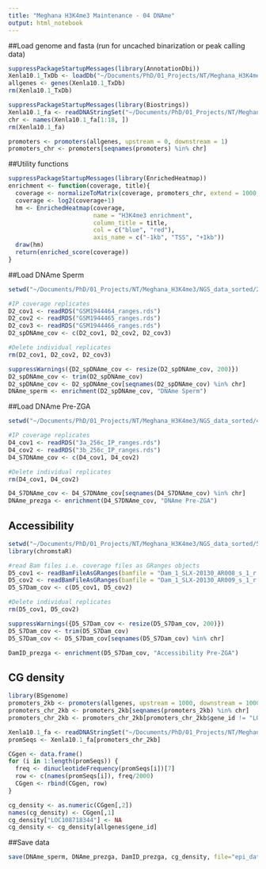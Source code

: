 ```yaml
---
title: "Meghana H3K4me3 Maintenance - 04 DNAme"
output: html_notebook
---
```


##Load genome and fasta (run for uncached binarization or peak calling data)
```r
suppressPackageStartupMessages(library(AnnotationDbi))
Xenla10.1_TxDb <- loadDb("~/Documents/PhD/01_Projects/NT/Meghana_H3K4me3/NGS_data_sorted/Genome_Xl10.1/Xenla10.1.sqlite")
allgenes <- genes(Xenla10.1_TxDb)
rm(Xenla10.1_TxDb)

suppressPackageStartupMessages(library(Biostrings))
Xenla10.1_fa <- readDNAStringSet("~/Documents/PhD/01_Projects/NT/Meghana_H3K4me3/NGS_data_sorted/Genome_Xl10.1/XENLA_10.1_genome.fa", "fasta")
chr <- names(Xenla10.1_fa[1:18, ])
rm(Xenla10.1_fa)

promoters <- promoters(allgenes, upstream = 0, downstream = 1)
promoters_chr <- promoters[seqnames(promoters) %in% chr]
```

##Utility functions
```r
suppressPackageStartupMessages(library(EnrichedHeatmap))
enrichment <- function(coverage, title){
  coverage <- normalizeToMatrix(coverage, promoters_chr, extend = 1000, mean_mode = "coverage")#, value_column = "score")
  coverage <- log2(coverage+1)
  hm <- EnrichedHeatmap(coverage, 
                        name = "H3K4me3 enrichment",
                        column_title = title,
                        col = c("blue", "red"),
                        axis_name = c("-1kb", "TSS", "+1kb"))
  draw(hm)
  return(enriched_score(coverage))
}
```

##Load DNAme Sperm
```r
setwd("~/Documents/PhD/01_Projects/NT/Meghana_H3K4me3/NGS_data_sorted/2_Sperm_DNAme_Teperek_Xl10.1/GSE75164")

#IP coverage replicates
D2_cov1 <- readRDS("GSM1944464_ranges.rds")
D2_cov2 <- readRDS("GSM1944465_ranges.rds")
D2_cov3 <- readRDS("GSM1944466_ranges.rds")
D2_spDNAme_cov <- c(D2_cov1, D2_cov2, D2_cov3)

#Delete individual replicates
rm(D2_cov1, D2_cov2, D2_cov3)

suppressWarnings({D2_spDNAme_cov <- resize(D2_spDNAme_cov, 200)})
D2_spDNAme_cov <- trim(D2_spDNAme_cov)
D2_spDNAme_cov <- D2_spDNAme_cov[seqnames(D2_spDNAme_cov) %in% chr]
DNAme_sperm <- enrichment(D2_spDNAme_cov, "DNAme Sperm")
```

##Load DNAme Pre-ZGA
```r
setwd("~/Documents/PhD/01_Projects/NT/Meghana_H3K4me3/NGS_data_sorted/4_256c_DNAme_own_Xl10.1")

#IP coverage replicates
D4_cov1 <- readRDS("3a_256c_IP_ranges.rds")
D4_cov2 <- readRDS("3b_256c_IP_ranges.rds")
D4_S7DNAme_cov <- c(D4_cov1, D4_cov2)

#Delete individual replicates
rm(D4_cov1, D4_cov2)

D4_S7DNAme_cov <- D4_S7DNAme_cov[seqnames(D4_S7DNAme_cov) %in% chr]
DNAme_prezga <- enrichment(D4_S7DNAme_cov, "DNAme Pre-ZGA")
```

## Accessibility
```r
setwd("~/Documents/PhD/01_Projects/NT/Meghana_H3K4me3/NGS_data_sorted/5_256c_DamID_own_Xl10.1")
library(chromstaR)

#read Bam files i.e. coverage files as GRanges objects
D5_cov1 <- readBamFileAsGRanges(bamfile = "Dam_1_SLX-20130_AR008_s_1_r.sorted.bam", bamindex = "Dam_1_SLX-20130_AR008_s_1_r.sorted.bam.bai")
D5_cov2 <- readBamFileAsGRanges(bamfile = "Dam_1_SLX-20130_AR009_s_1_r.sorted.bam", bamindex = "Dam_1_SLX-20130_AR009_s_1_r.sorted.bam.bai")
D5_S7Dam_cov <- c(D5_cov1, D5_cov2)

#Delete individual replicates
rm(D5_cov1, D5_cov2)

suppressWarnings({D5_S7Dam_cov <- resize(D5_S7Dam_cov, 200)})
D5_S7Dam_cov <- trim(D5_S7Dam_cov)
D5_S7Dam_cov <- D5_S7Dam_cov[seqnames(D5_S7Dam_cov) %in% chr]

DamID_prezga <- enrichment(D5_S7Dam_cov, "Accessibility Pre-ZGA")
```


## CG density
```r
library(BSgenome)
promoters_2kb <- promoters(allgenes, upstream = 1000, downstream = 1000)
promoters_chr_2kb <- promoters_2kb[seqnames(promoters_2kb) %in% chr]
promoters_chr_2kb <- promoters_chr_2kb[promoters_chr_2kb$gene_id != "LOC108718344"]

Xenla10.1_fa <- readDNAStringSet("~/Documents/PhD/01_Projects/NT/Meghana_H3K4me3/NGS_data_sorted/Genome_Xl10.1/XENLA_10.1_genome.fa", "fasta")
promSeqs <- Xenla10.1_fa[promoters_chr_2kb]

CGgen <- data.frame()
for (i in 1:length(promSeqs)) {
  freq <- dinucleotideFrequency(promSeqs[i])[7]
  row <- c(names(promSeqs[i]), freq/2000)
  CGgen <- rbind(CGgen, row)
}

cg_density <- as.numeric(CGgen[,2])
names(cg_density) <- CGgen[,1]
cg_density["LOC108718344"] <- NA
cg_density <- cg_density[allgenes$gene_id]
```



##Save data
```r
save(DNAme_sperm, DNAme_prezga, DamID_prezga, cg_density, file="epi_data.RData")
```

